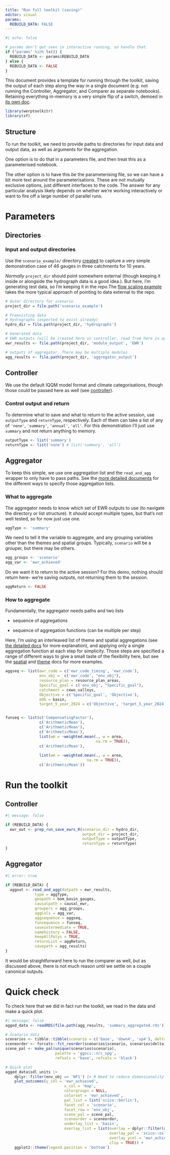 ```yaml
---
title: "Run full toolkit (saving)"
editor: visual
params:
  REBUILD_DATA: FALSE
---
```


```r
#| echo: false

# params don't get seen in interactive running, so handle that.
if ("params" %in% ls()) {
  REBUILD_DATA <- params$REBUILD_DATA
} else {
  REBUILD_DATA <- FALSE
}
```

This document provides a template for running through the toolkit, saving the output of each step along the way in a single document (e.g. not running the Controller, Aggregator, and Comparer as separate notebooks). Retaining everything in-memory is a very simple flip of a switch, demoed in [its own doc](WERP_toolkit_in_memory).

```r
library(werptoolkitr)
library(sf)
```

## Structure

To run the toolkit, we need to provide paths to directories for input data and output data, as well as arguments for the aggregation.

One option is to do that in a parameters file, and then treat this as a parameterised notebook.

The other option is to have this *be* the parameterising file, so we can have a bit more text around the parameterisations. These are not mutually exclusive options, just different interfaces to the code. The answer for any particular analysis likely depends on whether we're working interactively or want to fire off a large number of parallel runs.

# Parameters

## Directories

### Input and output directories

Use the `scenario_example/` directory [created](scenario_creation_demo_R.qmd) to capture a very simple demonstration case of 46 gauges in three catchments for 10 years.

*Normally* `project_dir` should point somewhere external (though keeping it inside or alongside the hydrograph data is a good idea.). But here, I'm generating test data, so I'm keeping it in the repo.The [flow scaling example](flow_scaling_full.qmd) takes the more typical approach of pointing to data external to the repo.

```r
# Outer directory for scenario
project_dir = file.path('scenario_example')

# Preexisting data
# Hydrographs (expected to exist already)
hydro_dir = file.path(project_dir, 'hydrographs')

# Generated data
# EWR outputs (will be created here in controller, read from here in aggregator)
ewr_results <- file.path(project_dir, 'module_output', 'EWR')

# outputs of aggregator. There may be multiple modules
agg_results <- file.path(project_dir, 'aggregator_output')

```

## Controller

We use the default IQQM model format and climate categorisations, though those could be passed here as well (see [controller](../controller/controller_ewr_stepthrough_R.qmd)).

### Control output and return

To determine what to save and what to return to the active session, use `outputType` and `returnType`, respectively. Each of them can take a list of any of `'none'`, `'summary'`, `'annual'`, `'all'`. For this demonstration I'll just use `summary` and not return anything to memory.

```r
outputType <- list('summary')
returnType <- list('none') # list('summary', 'all')
```

## Aggregator

To keep this simple, we use one aggregation list and the `read_and_agg` wrapper to only have to pass paths. See the [more detailed documents](../aggregator/aggregation_overview.qmd) for the different ways to specify those aggregation lists.

### What to aggregate

The aggregator needs to know which set of EWR outputs to use (to navigate the directory or list structure). It *should* accept multiple types, but that's not well tested, so for now just use one.

```r
aggType <- 'summary'
```

We need to tell it the variable to aggregate, and any grouping variables other than the themes and spatial groups. Typically, `scenario` will be a grouper, but there may be others.

```r
agg_groups <- 'scenario'
agg_var <- 'ewr_achieved'
```

Do we want it to return to the active session? For this demo, nothing should return here- we're saving outputs, not returning them to the session.

```r
aggReturn <- FALSE
```

### How to aggregate

Fundamentally, the aggregator needs paths and two lists

-   sequence of aggregations

-   sequence of aggregation functions (can be multiple per step)

Here, I'm using an interleaved list of theme and spatial aggregations (see [the detailed docs](../aggregator/theme_space_agg.qmd) for more explanation), and applying only a single aggregation function at each step for simplicity. Those steps are specified a range of different ways to give a small taste of the flexibility here, but see the [spatial](../aggregator/spatial_agg.qmd) and [theme](../aggregator/theme_agg.qmd) docs for more examples.

```r

aggseq <- list(ewr_code = c('ewr_code_timing', 'ewr_code'),
               env_obj =  c('ewr_code', "env_obj"),
               resource_plan = resource_plan_areas,
               Specific_goal = c('env_obj', "Specific_goal"),
               catchment = cewo_valleys,
               Objective = c('Specific_goal', 'Objective'),
               mdb = basin,
               target_5_year_2024 = c('Objective', 'target_5_year_2024'))


funseq <- list(c('CompensatingFactor'),
               c('ArithmeticMean'),
               c('ArithmeticMean'),
               c('ArithmeticMean'),
               list(wm = ~weighted.mean(., w = area, 
                                        na.rm = TRUE)),
               c('ArithmeticMean'),
               
               list(wm = ~weighted.mean(., w = area, 
                                    na.rm = TRUE)),
               c('ArithmeticMean'))

```

# Run the toolkit

## Controller

```r
#| message: false

if (REBUILD_DATA) {
  ewr_out <- prep_run_save_ewrs_R(scenario_dir = hydro_dir, 
                                  output_dir = project_dir, 
                                  outputType = outputType,
                                  returnType = returnType)
}

```

## Aggregator

```r
#| error: true

if (REBUILD_DATA) {
  aggout <- read_and_agg(datpath = ewr_results, 
             type = aggType,
             geopath = bom_basin_gauges,
             causalpath = causal_ewr,
             groupers = agg_groups,
             aggCols = agg_var,
             aggsequence = aggseq,
             funsequence = funseq,
             saveintermediate = TRUE,
             namehistory = FALSE,
             keepAllPolys = TRUE,
             returnList = aggReturn,
             savepath = agg_results)
}

```

It would be straightforward here to run the comparer as well, but as discussed above, there is not much reason until we settle on a couple canonical outputs.

# Quick check

To check here that we did in fact run the toolkit, we read in the data and make a quick plot.

```r
#| message: false
agged_data <- readRDS(file.path(agg_results, 'summary_aggregated.rds'))

# Scenario data
scenarios <- tibble::tibble(scenario = c('base', 'down4', 'up4'), delta = c(1, 0.25, 4))
sceneorder <- forcats::fct_reorder(scenarios$scenario, scenarios$delta)
scene_pal <- make_pal(unique(scenarios$scenario), 
                      palette = 'ggsci::nrc_npg', 
                      refvals = 'base', refcols = 'black')

# Quick plot
agged_data$sdl_units |>
    dplyr::filter(env_obj == 'NF1') |> # Need to reduce dimensionality
    plot_outcomes(y_col = 'ewr_achieved',
                          x_col = 'map',
                          colorgroups = NULL,
                          colorset = 'ewr_achieved',
                          pal_list = list('scico::berlin'),
                          facet_col = 'scenario',
                          facet_row = 'env_obj',
                          scene_pal = scene_pal,
                          sceneorder = sceneorder,
                          underlay_list = 'basin',
                          overlay_list = list(overlay = dplyr::filter(agged_data$env_obj, env_obj == 'NF1'),
                                              overlay_pal = 'scico::oslo',
                                              overlay_ycol = 'ewr_achieved',
                                              clip = TRUE)) +
    ggplot2::theme(legend.position = 'bottom')
```
